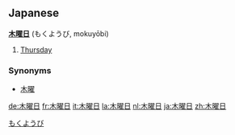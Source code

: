 ==Japanese==
'''[[木]][[曜日]]''' (もくようび, mokuyōbi)

# [[Thursday]]

===Synonyms===
*[[木曜]]
[[Category:Japanese days of the week|もくようび]]

[[de:木曜日]]
[[fr:木曜日]]
[[it:木曜日]]
[[la:木曜日]]
[[nl:木曜日]]
[[ja:木曜日]]
[[zh:木曜日]]